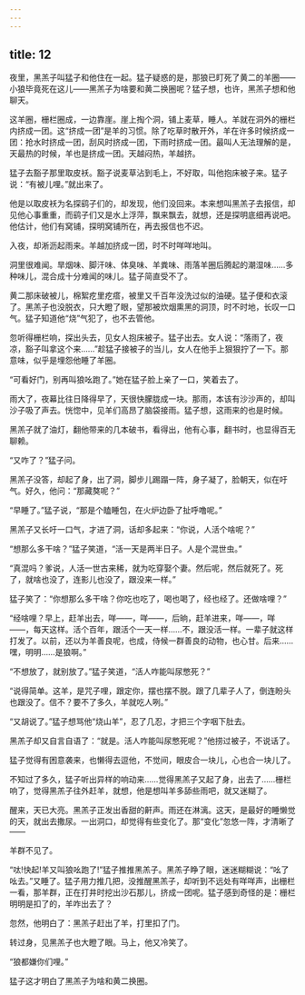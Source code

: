 ```yaml
---
---
---
```

title: 12
---



夜里，黑羔子叫猛子和他住在一起。猛子疑惑的是，那狼已盯死了黄二的羊圈——小狼毕竟死在这儿——黑羔子为啥要和黄二换圈呢？猛子想，也许，黑羔子想和他聊天。

这羊圈，栅栏圈成，一边靠崖。崖上掏个洞，铺上麦草，睡人。羊就在洞外的栅栏内挤成一团。这“挤成一团”是羊的习惯。除了吃草时散开外，羊在许多时候挤成一团：抢水时挤成一团，刮风时挤成一团，下雨时挤成一团。最叫人无法理解的是，天最热的时候，羊也是挤成一团。天越闷热，羊越挤。

猛子去豁子那里取皮袄。豁子说麦草沾到毛上，不好取，叫他抱床被子来。猛子说：“有被儿哩。”就出来了。

他是以取皮袄为名探鹞子们的，却发现，他们没回来。本来想叫黑羔子去报信，却见他心事重重，而鹞子们又是水上浮萍，飘来飘去，就想，还是探明底细再说吧。他估计，他们有窝铺，探明窝铺所在，再去报信也不迟。

入夜，却淅沥起雨来。羊越加挤成一团，时不时咩咩地叫。

洞里很难闻。旱烟味、脚汗味、体臭味、羊粪味、雨落羊圈后腾起的潮湿味……多种味儿，混合成十分难闻的味儿。猛子简直受不了。

黄二那床破被儿，棉絮疙里疙瘩，被里又千百年没洗过似的油硬。猛子便和衣滚了。黑羔子也没脱衣，只大瞪了眼，望那被炊烟熏黑的洞顶，时不时地，长叹一口气。猛子知道他“烧”气犯了，也不去管他。

忽听得栅栏响，探出头去，见女人抱床被子。猛子出去。女人说：“落雨了，夜凉，豁子叫拿这个来……”趁猛子接被子的当儿，女人在他手上狠狠拧了一下。那意味，似乎是埋怨他睡了羊圈。

“可看好门，别再叫狼吆跑了。”她在猛子脸上亲了一口，笑着去了。

雨大了，夜幕比往日降得早了，天很快朦胧成一块。那雨，本该有沙沙声的，却叫沙子吸了声去。恍惚中，见羊们高昂了脑袋接雨。猛子想，这雨来的也是时候。

黑羔子就了油灯，翻他带来的几本破书，看得出，他有心事，翻书时，也显得百无聊赖。

“又咋了？”猛子问。

黑羔子没答，却起了身，出了洞，脚步儿踢蹋一阵，身子凝了，脸朝天，似在吁气。好久，他问：“那藏獒呢？”

“早睡了。”猛子说，“那是个瞌睡包，在火炉边卧了扯呼噜呢。”

黑羔子又长吁一口气，才进了洞，话却多起来：“你说，人活个啥呢？”

“想那么多干啥？”猛子笑道，“活一天是两半日子。人是个混世虫。”

“真混吗？爹说，人活一世古来稀，就为吃穿娶个妻。然后呢，然后就死了。死了，就啥也没了，连影儿也没了，跟没来一样。”

猛子笑了：“你想那么多干啥？你吃也吃了，喝也喝了，经也经了。还做啥哩？”

“经啥哩？早上，赶羊出去，咩——，咩——，后晌，赶羊进来，咩——，咩——，每天这样。活个百年，跟活个一天一样……不，跟没活一样。一辈子就这样打发了。以前，还以为羊善良呢，也成，侍候一群善良的动物，也心甘。后来……嘿，明明……是狼啊。”

“不想放了，就别放了。”猛子笑道，“活人咋能叫尿憋死？”

“说得简单。这羊，是咒子哩，跟定你，摆也摆不脱。跟了几辈子人了，倒连盼头也跟没了。信不？要不了多久，羊就吃人咧。”

“又胡说了。”猛子想骂他“烧山羊”，忍了几忍，才把三个字咽下肚去。

黑羔子却又自言自语了：“就是。活人咋能叫尿憋死呢？”他捞过被子，不说话了。

猛子觉得有困意袭来，也懒得去逗他，不觉间，眼皮合一块儿，心也合一块儿了。

不知过了多久，猛子听出异样的响动来……觉得黑羔子又起了身，出去了……栅栏响了，觉得黑羔子往外赶羊，就想，他是想叫羊多舔些雨吧，就又迷糊了。

醒来，天已大亮。黑羔子正发出香甜的鼾声。雨还在淋漓。这天，是最好的睡懒觉的天，就出去撒尿。一出洞口，却觉得有些变化了。那“变化”忽悠一阵，才清晰了——

羊群不见了。

“呔!快起!羊又叫狼吆跑了!”猛子推推黑羔子。黑羔子睁了眼，迷迷糊糊说：“吆了吆去。”又睡了。猛子用力推几把，没推醒黑羔子，却听到不远处有咩咩声，出栅栏一看，那羊群，正在打井时挖出沙石那儿，挤成一团呢。猛子感到奇怪的是：栅栏明明是扣了的，羊咋出去了？

忽然，他明白了：黑羔子赶出了羊，打里扣了门。

转过身，见黑羔子也大瞪了眼。马上，他又冷笑了。

“狼都嫌你们哩。”

猛子这才明白了黑羔子为啥和黄二换圈。